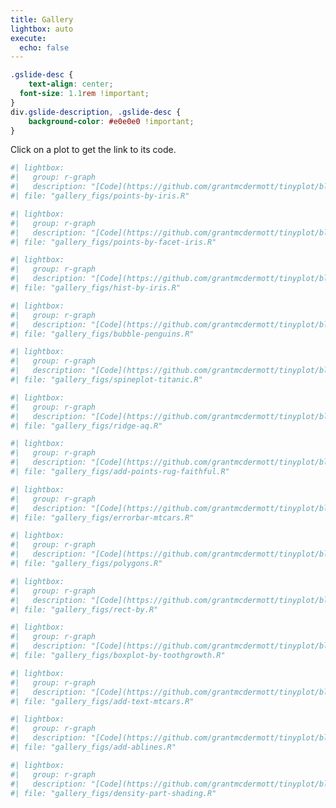 ```yaml
---
title: Gallery
lightbox: auto
execute:
  echo: false
---
```


```css
.gslide-desc {
	text-align: center;
  font-size: 1.1rem !important;
}
div.gslide-description, .gslide-desc {
	background-color: #e0e0e0 !important;
}
```

Click on a plot to get the link to its code.

::: {layout-ncol=2}

```r
#| lightbox:
#|   group: r-graph
#|   description: "[Code](https://github.com/grantmcdermott/tinyplot/blob/main/vignettes/gallery_figs/points-by-iris.R){target='_blank'}"
#| file: "gallery_figs/points-by-iris.R"
```

```r
#| lightbox:
#|   group: r-graph
#|   description: "[Code](https://github.com/grantmcdermott/tinyplot/blob/main/vignettes/gallery_figs/points-by-facet-iris.R){target='_blank'}"
#| file: "gallery_figs/points-by-facet-iris.R"
```

```r
#| lightbox:
#|   group: r-graph
#|   description: "[Code](https://github.com/grantmcdermott/tinyplot/blob/main/vignettes/gallery_figs/hist-by-iris.R){target='_blank'}"
#| file: "gallery_figs/hist-by-iris.R"
```

```r
#| lightbox:
#|   group: r-graph
#|   description: "[Code](https://github.com/grantmcdermott/tinyplot/blob/main/vignettes/gallery_figs/bubble-penguins.R){target='_blank'}"
#| file: "gallery_figs/bubble-penguins.R"
```

```r
#| lightbox:
#|   group: r-graph
#|   description: "[Code](https://github.com/grantmcdermott/tinyplot/blob/main/vignettes/gallery_figs/spineplot-titanic.R){target='_blank'}"
#| file: "gallery_figs/spineplot-titanic.R"
```

```r
#| lightbox:
#|   group: r-graph
#|   description: "[Code](https://github.com/grantmcdermott/tinyplot/blob/main/vignettes/gallery_figs/ridge-aq.R){target='_blank'}"
#| file: "gallery_figs/ridge-aq.R"
```

```r
#| lightbox:
#|   group: r-graph
#|   description: "[Code](https://github.com/grantmcdermott/tinyplot/blob/main/vignettes/gallery_figs/add-points-rug-faithful.R){target='_blank'}"
#| file: "gallery_figs/add-points-rug-faithful.R"
```

```r
#| lightbox:
#|   group: r-graph
#|   description: "[Code](https://github.com/grantmcdermott/tinyplot/blob/main/vignettes/gallery_figs/errorbar-mtcars.R){target='_blank'}"
#| file: "gallery_figs/errorbar-mtcars.R"
```

```r
#| lightbox:
#|   group: r-graph
#|   description: "[Code](https://github.com/grantmcdermott/tinyplot/blob/main/vignettes/gallery_figs/polygons.R){target='_blank'}"
#| file: "gallery_figs/polygons.R"
```

```r
#| lightbox:
#|   group: r-graph
#|   description: "[Code](https://github.com/grantmcdermott/tinyplot/blob/main/vignettes/gallery_figs/rect-by.R){target='_blank'}"
#| file: "gallery_figs/rect-by.R"
```

```r
#| lightbox:
#|   group: r-graph
#|   description: "[Code](https://github.com/grantmcdermott/tinyplot/blob/main/vignettes/gallery_figs/boxplot-by-toothgrowth.R){target='_blank'}"
#| file: "gallery_figs/boxplot-by-toothgrowth.R"
```

```r
#| lightbox:
#|   group: r-graph
#|   description: "[Code](https://github.com/grantmcdermott/tinyplot/blob/main/vignettes/gallery_figs/add-text-mtcars.R){target='_blank'}"
#| file: "gallery_figs/add-text-mtcars.R"
```

```r
#| lightbox:
#|   group: r-graph
#|   description: "[Code](https://github.com/grantmcdermott/tinyplot/blob/main/vignettes/gallery_figs/add-ablines.R){target='_blank'}"
#| file: "gallery_figs/add-ablines.R"
```

```r
#| lightbox:
#|   group: r-graph
#|   description: "[Code](https://github.com/grantmcdermott/tinyplot/blob/main/vignettes/gallery_figs/density-part-shading.R){target='_blank'}"
#| file: "gallery_figs/density-part-shading.R"
```

:::

